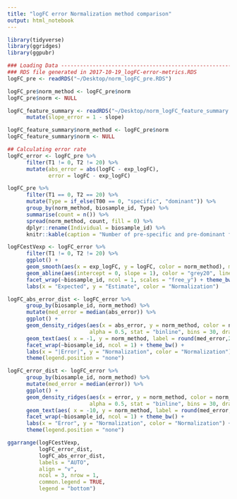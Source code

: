 ```yaml
---
title: "logFC error Normalization method comparison"
output: html_notebook
---
```


```r
library(tidyverse)
library(ggridges)
library(ggpubr)
```

```r
### Loading Data ---------------------------------------------------------------
### RDS file generated in 2017-10-19_logFC-error-metrics.RDS 
logFC_pre <- readRDS("~/Desktop/norm_logFC_pre.RDS")

logFC_pre$norm_method <- logFC_pre$norm 
logFC_pre$norm <- NULL

logFC_feature_summary <- readRDS("~/Desktop/norm_logFC_feature_summary.RDS") %>% 
      mutate(slope_error = 1 - slope)

logFC_feature_summary$norm_method <- logFC_pre$norm 
logFC_feature_summary$norm <- NULL

## Calculating error rate
logFC_error <- logFC_pre %>% 
      filter(T1 != 0, T2 != 20) %>% 
      mutate(abs_error = abs(logFC - exp_logFC),
             error = logFC - exp_logFC)
```

```r
logFC_pre %>% 
      filter(T1 == 0, T2 == 20) %>%
      mutate(Type = if_else(T00 == 0, "specific", "dominant")) %>% 
      group_by(norm_method, biosample_id, Type) %>% 
      summarise(count = n()) %>% 
      spread(norm_method, count, fill = 0) %>% 
      dplyr::rename(Individual = biosample_id) %>% 
      knitr::kable(caption = "Number of pre-specific and pre-dominant features by individual and normalization method for Mothur", booktabs = TRUE)
```

```r
logFCestVexp <- logFC_error %>% 
      filter(T1 != 0, T2 != 20) %>% 
      ggplot() + 
      geom_smooth(aes(x = exp_logFC, y = logFC, color = norm_method), method = "lm") +
      geom_abline(aes(intercept = 0, slope = 1), color = "grey20", linetype = 2) + 
      facet_wrap(~biosample_id, ncol = 1, scales = "free_y") + theme_bw()  +
      labs(x = "Expected", y = "Estimate", color = "Normalization") 

logFC_abs_error_dist <- logFC_error %>% 
      group_by(biosample_id, norm_method) %>% 
      mutate(med_error = median(abs_error)) %>% 
      ggplot() + 
      geom_density_ridges(aes(x = abs_error, y = norm_method, color = norm_method), 
                          alpha = 0.5, stat = "binline", bins = 30, draw_baseline = FALSE)  + 
      geom_text(aes( x = -1, y = norm_method, label = round(med_error,2))) + 
      facet_wrap(~biosample_id, ncol = 1) + theme_bw() + 
      labs(x = "|Error|", y = "Normalization", color = "Normalization") +
      theme(legend.position = "none")

logFC_error_dist <- logFC_error %>% 
      group_by(biosample_id, norm_method) %>% 
      mutate(med_error = median(error)) %>% 
      ggplot() + 
      geom_density_ridges(aes(x = error, y = norm_method, color = norm_method), 
                          alpha = 0.5, stat = "binline", bins = 30, draw_baseline = FALSE)  + 
      geom_text(aes( x = -10, y = norm_method, label = round(med_error,2))) + 
      facet_wrap(~biosample_id, ncol = 1) + theme_bw() + 
      labs(x = "Error", y = "Normalization", color = "Normalization") +
      theme(legend.position = "none")

ggarrange(logFCestVexp, 
          logFC_error_dist, 
          logFC_abs_error_dist, 
          labels = "AUTO",
          align = "v", 
          ncol = 3, nrow = 1,
          common.legend = TRUE,
          legend = "bottom")
```

